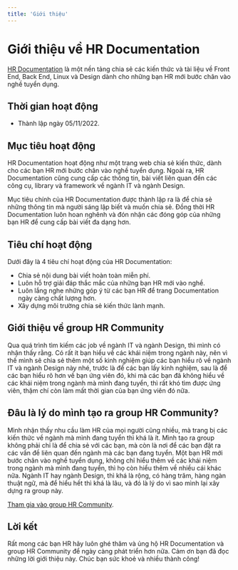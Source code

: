 ```yaml
---
title: 'Giới thiệu'
---
```


# Giới thiệu về HR Documentation

[HR Documentation](https://hrpenci.site) là một nền tảng chia sẻ các kiến thức
và tài liệu về Front End, Back End, Linux và Design dành cho những bạn HR mới
bước chân vào nghề tuyển dụng.

## Thời gian hoạt động

- Thành lập ngày 05/11/2022.

## Mục tiêu hoạt động

HR Documentation hoạt động như một trang web chia sẻ kiến thức, dành cho các bạn
HR mới bước chân vào nghề tuyển dụng. Ngoài ra, HR Documentation cũng cung cấp
các thông tin, bài viết liên quan đến các công cụ, library và framework về ngành
IT và ngành Design.

Mục tiêu chính của HR Documentation được thành lập ra là để chia sẻ những thông
tin mà người sáng lập biết và muốn chia sẻ. Đồng thời HR Documentation luôn hoan
nghênh và đón nhận các đóng góp của những bạn HR để cung cấp bài viết đa dạng
hơn.

## Tiêu chí hoạt động

Dưới đây là 4 tiêu chí hoạt động của HR Documentation:

- Chia sẻ nội dung bài viết hoàn toàn miễn phí.
- Luôn hỗ trợ giải đáp thắc mắc của những bạn HR mới vào nghề.
- Luôn lắng nghe những góp ý từ các bạn HR để trang Documentation ngày càng chất
  lượng hơn.
- Xây dựng môi trường chia sẻ kiến thức lành mạnh.

## Giới thiệu về group HR Community

Qua quá trình tìm kiếm các job về ngành IT và ngành Design, thì mình có nhận
thấy rằng. Có rất ít bạn hiểu về các khái niệm trong ngành này, nên vì thế mình
sẽ chia sẻ thêm một số kinh nghiệm giúp các bạn hiểu rõ về ngành IT và ngành
Design này nhé, trước là để các bạn lấy kinh nghiệm, sau là để các bạn hiểu rõ
hơn về bạn ứng viên đó, khi mà các bạn đã không hiểu về các khái niệm trong
ngành mà mình đang tuyển, thì rất khó tìm được ứng viên, thậm chí còn làm mất
thời gian của bạn ứng viên đó nữa.

## Đâu là lý do mình tạo ra group HR Community?

Mình nhận thấy nhu cầu làm HR của mọi người cũng nhiều, mà trang bị các kiến
thức về ngành mà mình đang tuyển thì khá là ít. Mình tạo ra group không phải chỉ
là để chia sẻ với các bạn, mà còn là nơi để các bạn đặt ra các vấn đề liên quan
đến ngành mà các bạn đang tuyển. Một bạn HR mới bước chân vào nghề tuyển dụng,
không chỉ hiểu thêm về các khái niệm trong ngành mà mình đang tuyển, thì họ còn
hiểu thêm về nhiều cái khác nữa. Ngành IT hay ngành Design, thì khá là rộng, có
hàng trăm, hàng ngàn thuật ngữ, mà để hiểu hết thì khá là lâu, và đó là lý do vì
sao mình lại xây dựng ra group này.

[Tham gia vào group HR Community](https://www.facebook.com/groups/xomhr).

## Lời kết

Rất mong các bạn HR hãy luôn ghé thăm và ủng hộ HR Documentation và group HR
Community để ngày càng phát triển hơn nữa. Cảm ơn bạn đã đọc những lời giới
thiệu này. Chúc bạn sức khoẻ và nhiều thành công!
